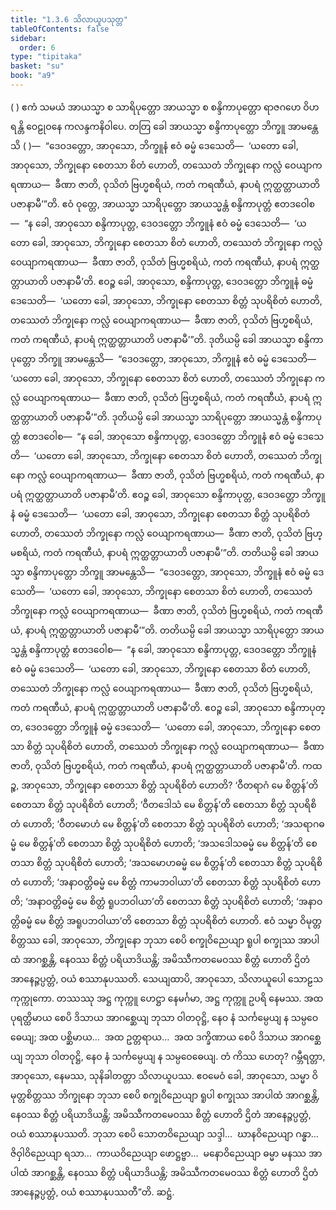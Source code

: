 ```yaml
---
title: "1.3.6 သိလာယူပသုတ္တ"
tableOfContents: false
sidebar:
  order: 6
type: "tipitaka"
basket: "su"
book: "a9"
---
```



<DynamicBreadcrumb />

<Division number="26" book="a9" e="ch" v="17" p="203">

<Paragraph number="212" book="a9">
( ) ဧကံ သမယံ အာယသ္မာ စ သာရိပုတ္တော အာယသ္မာ စ စန္ဒိကာပုတ္တော ရာဇဂဟေ ဝိဟရန္တိ ဝေဠုဝနေ ကလန္ဒကနိဝါပေ. တတြ ခေါ အာယသ္မာ စန္ဒိကာပုတ္တော ဘိက္ခူ အာမန္တေသိ ( )—  “ဒေဝဒတ္တော, အာဝုသော, ဘိက္ခူနံ ဧဝံ ဓမ္မံ ဒေသေတိ—  ‘ယတော ခေါ, အာဝုသော, ဘိက္ခုနော စေတသာ စိတံ ဟောတိ, တဿေတံ ဘိက္ခုနော ကလ္လံ ဝေယျာကရဏာယ—  ခီဏာ ဇာတိ, ဝုသိတံ ဗြဟ္မစရိယံ, ကတံ ကရဏီယံ, နာပရံ ဣတ္ထတ္တာယာတိ ပဇာနာမီ’”တိ.
</Paragraph>

<Paragraph number="213" book="a9">
ဧဝံ ဝုတ္တေ, အာယသ္မာ သာရိပုတ္တော အာယသ္မန္တံ စန္ဒိကာပုတ္တံ ဧတဒဝေါစ—  “န ခေါ, အာဝုသော စန္ဒိကာပုတ္တ, ဒေဝဒတ္တော ဘိက္ခူနံ ဧဝံ ဓမ္မံ ဒေသေတိ—  ‘ယတော ခေါ, အာဝုသော, ဘိက္ခုနော စေတသာ စိတံ ဟောတိ, တဿေတံ ဘိက္ခုနော ကလ္လံ ဝေယျာကရဏာယ—  ခီဏာ ဇာတိ, ဝုသိတံ ဗြဟ္မစရိယံ, ကတံ ကရဏီယံ, နာပရံ ဣတ္ထတ္တာယာတိ ပဇာနာမီ’တိ. ဧဝဉ္စ ခေါ, အာဝုသော, စန္ဒိကာပုတ္တ, ဒေဝဒတ္တော ဘိက္ခူနံ ဓမ္မံ ဒေသေတိ—  ‘ယတော ခေါ, အာဝုသော, ဘိက္ခုနော စေတသာ စိတ္တံ သုပရိစိတံ ဟောတိ, တဿေတံ ဘိက္ခုနော ကလ္လံ ဝေယျာကရဏာယ—  ခီဏာ ဇာတိ, ဝုသိတံ ဗြဟ္မစရိယံ, ကတံ ကရဏီယံ, နာပရံ ဣတ္ထတ္တာယာတိ ပဇာနာမီ’”တိ.
</Paragraph>

<Paragraph number="214" book="a9">
ဒုတိယမ္ပိ ခေါ အာယသ္မာ စန္ဒိကာပုတ္တော ဘိက္ခူ အာမန္တေသိ—  “ဒေဝဒတ္တော, အာဝုသော, ဘိက္ခူနံ ဧဝံ ဓမ္မံ ဒေသေတိ—  ‘ယတော ခေါ, အာဝုသော, ဘိက္ခုနော စေတသာ စိတံ ဟောတိ, တဿေတံ ဘိက္ခုနော ကလ္လံ ဝေယျာကရဏာယ—  ခီဏာ ဇာတိ, ဝုသိတံ ဗြဟ္မစရိယံ, ကတံ ကရဏီယံ, နာပရံ ဣတ္ထတ္တာယာတိ ပဇာနာမီ’”တိ. ဒုတိယမ္ပိ ခေါ အာယသ္မာ သာရိပုတ္တော အာယသ္မန္တံ စန္ဒိကာပုတ္တံ ဧတဒဝေါစ—  “န ခေါ, အာဝုသော စန္ဒိကာပုတ္တ, ဒေဝဒတ္တော ဘိက္ခူနံ ဧဝံ ဓမ္မံ ဒေသေတိ—  ‘ယတော ခေါ, အာဝုသော, ဘိက္ခုနော စေတသာ စိတံ ဟောတိ, တဿေတံ ဘိက္ခုနော ကလ္လံ ဝေယျာကရဏာယ—  ခီဏာ ဇာတိ, ဝုသိတံ ဗြဟ္မစရိယံ, ကတံ ကရဏီယံ, နာပရံ ဣတ္ထတ္တာယာတိ ပဇာနာမီ’တိ. ဧဝဉ္စ ခေါ, အာဝုသော စန္ဒိကာပုတ္တ, ဒေဝဒတ္တော ဘိက္ခူနံ ဓမ္မံ ဒေသေတိ—  ‘ယတော ခေါ, အာဝုသော, ဘိက္ခုနော စေတသာ စိတ္တံ သုပရိစိတံ ဟောတိ, တဿေတံ ဘိက္ခုနော ကလ္လံ ဝေယျာကရဏာယ—  ခီဏာ ဇာတိ, ဝုသိတံ ဗြဟ္မစရိယံ, ကတံ ကရဏီယံ, နာပရံ ဣတ္ထတ္တာယာတိ ပဇာနာမီ’”တိ.
</Paragraph>

<Paragraph number="215" book="a9">
တတိယမ္ပိ ခေါ အာယသ္မာ စန္ဒိကာပုတ္တော ဘိက္ခူ အာမန္တေသိ—  “ဒေဝဒတ္တော, အာဝုသော, ဘိက္ခူနံ ဧဝံ ဓမ္မံ ဒေသေတိ—  ‘ယတော ခေါ, အာဝုသော, ဘိက္ခုနော စေတသာ စိတံ ဟောတိ, တဿေတံ ဘိက္ခုနော ကလ္လံ ဝေယျာကရဏာယ—  ခီဏာ ဇာတိ, ဝုသိတံ ဗြဟ္မစရိယံ, ကတံ ကရဏီယံ, နာပရံ ဣတ္ထတ္တာယာတိ ပဇာနာမီ’”တိ. တတိယမ္ပိ ခေါ အာယသ္မာ သာရိပုတ္တော အာယသ္မန္တံ စန္ဒိကာပုတ္တံ ဧတဒဝေါစ—  “န ခေါ, အာဝုသော စန္ဒိကာပုတ္တ, ဒေဝဒတ္တော ဘိက္ခူနံ ဧဝံ ဓမ္မံ ဒေသေတိ—  ‘ယတော ခေါ, အာဝုသော, ဘိက္ခုနော စေတသာ စိတံ ဟောတိ, တဿေတံ ဘိက္ခုနော ကလ္လံ ဝေယျာကရဏာယ—  ခီဏာ ဇာတိ, ဝုသိတံ ဗြဟ္မစရိယံ, ကတံ ကရဏီယံ, နာပရံ ဣတ္ထတ္တာယာတိ ပဇာနာမီ’တိ. ဧဝဉ္စ ခေါ, အာဝုသော စန္ဒိကာပုတ္တ, ဒေဝဒတ္တော ဘိက္ခူနံ ဓမ္မံ ဒေသေတိ—  ‘ယတော ခေါ, အာဝုသော, ဘိက္ခုနော စေတသာ စိတ္တံ သုပရိစိတံ ဟောတိ, တဿေတံ ဘိက္ခုနော ကလ္လံ ဝေယျာကရဏာယ—  ခီဏာ ဇာတိ, ဝုသိတံ ဗြဟ္မစရိယံ, ကတံ ကရဏီယံ, နာပရံ ဣတ္ထတ္တာယာတိ ပဇာနာမီ’တိ.
</Paragraph>

<Paragraph number="216" book="a9">
ကထဉ္စ, အာဝုသော, ဘိက္ခုနော စေတသာ စိတ္တံ သုပရိစိတံ ဟောတိ? ‘ဝီတရာဂံ မေ စိတ္တန်’တိ စေတသာ စိတ္တံ သုပရိစိတံ ဟောတိ; ‘ဝီတဒေါသံ မေ စိတ္တန်’တိ စေတသာ စိတ္တံ သုပရိစိတံ ဟောတိ; ‘ဝီတမောဟံ မေ စိတ္တန်’တိ စေတသာ စိတ္တံ သုပရိစိတံ ဟောတိ; ‘အသရာဂဓမ္မံ မေ စိတ္တန်’တိ စေတသာ စိတ္တံ သုပရိစိတံ ဟောတိ; ‘အသဒေါသဓမ္မံ မေ စိတ္တန်’တိ စေတသာ စိတ္တံ သုပရိစိတံ ဟောတိ; ‘အသမောဟဓမ္မံ မေ စိတ္တန်’တိ စေတသာ စိတ္တံ သုပရိစိတံ ဟောတိ; ‘အနာဝတ္တိဓမ္မံ မေ စိတ္တံ ကာမဘဝါယာ’တိ စေတသာ စိတ္တံ သုပရိစိတံ ဟောတိ; ‘အနာဝတ္တိဓမ္မံ မေ စိတ္တံ ရူပဘဝါယာ’တိ စေတသာ စိတ္တံ သုပရိစိတံ ဟောတိ; ‘အနာဝတ္တိဓမ္မံ မေ စိတ္တံ အရူပဘဝါယာ’တိ စေတသာ စိတ္တံ သုပရိစိတံ ဟောတိ. ဧဝံ သမ္မာ ဝိမုတ္တစိတ္တဿ ခေါ, အာဝုသော, ဘိက္ခုနော ဘုသာ စေပိ စက္ခုဝိညေယျာ ရူပါ စက္ခုဿ အာပါထံ အာဂစ္ဆန္တိ, နေဝဿ စိတ္တံ ပရိယာဒိယန္တိ; အမိဿီကတမေဝဿ စိတ္တံ ဟောတိ ဌိတံ အာနေဉ္ဇပ္ပတ္တံ, ဝယံ စဿာနုပဿတိ.
</Paragraph>

<Paragraph number="217" book="a9">
သေယျထာပိ, အာဝုသော, သိလာယူပေါ သောဠသကုက္ကုကော. တဿဿု အဋ္ဌ ကုက္ကူ ဟေဋ္ဌာ နေမင်္ဂမာ, အဋ္ဌ ကုက္ကူ ဥပရိ နေမဿ. အထ ပုရတ္ထိမာယ စေပိ ဒိသာယ အာဂစ္ဆေယျ ဘုသာ ဝါတဝုဋ္ဌိ, နေဝ နံ သင်္ကမ္ပေယျ န သမ္ပဝေဓေယျ; အထ ပစ္ဆိမာယ…  အထ ဥတ္တရာယ…  အထ ဒက္ခိဏာယ စေပိ ဒိသာယ အာဂစ္ဆေယျ ဘုသာ ဝါတဝုဋ္ဌိ, နေဝ နံ သင်္ကမ္ပေယျ န သမ္ပဝေဓေယျ. တံ ကိဿ ဟေတု? ဂမ္ဘီရတ္တာ, အာဝုသော, နေမဿ, သုနိခါတတ္တာ သိလာယူပဿ. ဧဝမေဝံ ခေါ, အာဝုသော, သမ္မာ ဝိမုတ္တစိတ္တဿ ဘိက္ခုနော ဘုသာ စေပိ စက္ခုဝိညေယျာ ရူပါ စက္ခုဿ အာပါထံ အာဂစ္ဆန္တိ, နေဝဿ စိတ္တံ ပရိယာဒိယန္တိ; အမိဿီကတမေဝဿ စိတ္တံ ဟောတိ ဌိတံ အာနေဉ္ဇပ္ပတ္တံ, ဝယံ စဿာနုပဿတိ.
</Paragraph>

<Paragraph number="218" book="a9">
ဘုသာ စေပိ သောတဝိညေယျာ သဒ္ဒါ…  ဃာနဝိညေယျာ ဂန္ဓာ…  ဇိဝှါဝိညေယျာ ရသာ…  ကာယဝိညေယျာ ဖောဋ္ဌဗ္ဗာ…  မနောဝိညေယျာ ဓမ္မာ မနဿ အာပါထံ အာဂစ္ဆန္တိ, နေဝဿ စိတ္တံ ပရိယာဒိယန္တိ; အမိဿီကတမေဝဿ စိတ္တံ ဟောတိ ဌိတံ အာနေဉ္ဇပ္ပတ္တံ, ဝယံ စဿာနုပဿတီ”တိ.

</Paragraph>
</Division>

<Paragraph number="219" type="center" book="a9">
ဆဋ္ဌံ.
</Paragraph>